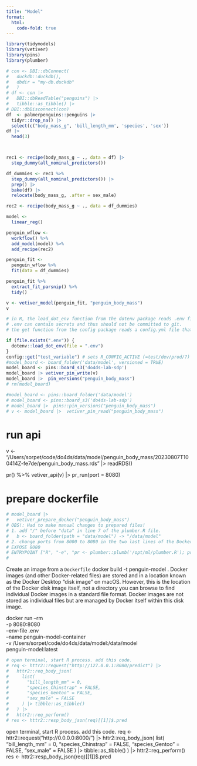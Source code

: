 ```yaml
---
title: "Model"
format:
  html:
    code-fold: true
---
```


```r
library(tidymodels)
library(vetiver)
library(pins)
library(plumber)
```

```r

# con <- DBI::dbConnect(
#   duckdb::duckdb(), 
#   dbdir = "my-db.duckdb"
#   )
# df <- con |> 
#   DBI::dbReadTable("penguins") |> 
#   tibble::as_tibble() |> 
# DBI::dbDisconnect(con)
df  <- palmerpenguins::penguins |> 
  tidyr::drop_na() |> 
  select(c("body_mass_g", 'bill_length_mm', 'species', 'sex'))
df |> 
  head(3)



rec1 <- recipe(body_mass_g ~ ., data = df) |> 
  step_dummy(all_nominal_predictors())

df_dummies <- rec1 %>%
  step_dummy(all_nominal_predictors()) |>
  prep() |>
  bake(df) |> 
  relocate(body_mass_g, .after = sex_male)

```

```r

rec2 <- recipe(body_mass_g ~ ., data = df_dummies)

model <- 
  linear_reg()

penguin_wflow <- 
  workflow() %>% 
  add_model(model) %>% 
  add_recipe(rec2)

penguin_fit <- 
  penguin_wflow %>% 
  fit(data = df_dummies)
```

```r
penguin_fit %>% 
  extract_fit_parsnip() %>% 
  tidy()
```

```r
v <- vetiver_model(penguin_fit, "penguin_body_mass")
v
```

```r
# in R, the load_dot_env function from the dotenv package reads .env file which contains secrets e.g. API keys, database passwords, etc as well as a R_CONFIG_ACTIVE variable etc.
# .env can contain secrets and thus should not be committed to git.
# the get function from the config package reads a config.yml file that contains NON SECRET environment variables that is variables that should differ between e.g. dev, test, and prod environments. 

if (file.exists(".env")) {
  dotenv::load_dot_env(file = ".env")
}
config::get("test_variable") # sets R_CONFIG_ACTIVE (=test/dev/prod/?)
#model_board <- board_folder('data/model', versioned = TRUE)
model_board <- pins::board_s3('do4ds-lab-sdp')
model_board |> vetiver_pin_write(v)
model_board |>  pin_versions("penguin_body_mass")
# rm(model_board)
```

```r
#model_board <- pins::board_folder('data/model')
# model_board <- pins::board_s3('do4ds-lab-sdp')
# model_board |>  pins::pin_versions("penguin_body_mass")
# v <- model_board |>  vetiver_pin_read("penguin_body_mass")
```
# run api

v <- "/Users/sorpet/code/do4ds/data/model/penguin_body_mass/20230807T100414Z-fe7de/penguin_body_mass.rds" |> readRDS()

pr() %>%
  vetiver_api(v) |>
  pr_run(port = 8080)

# prepare dockerfile

```r
# model_board |>
#   vetiver_prepare_docker("penguin_body_mass")
# OBS!: Had to make manual changes to prepared files!
# 1. add "/" before "data" in line 7 of the plumber.R file.
#   b <- board_folder(path = "data/model") -> "/data/model"
# 2. change ports from 8000 to 8080 in the two last lines of the Dockerfile
# EXPOSE 8080
# ENTRYPOINT ["R", "-e", "pr <- plumber::plumb('/opt/ml/plumber.R'); pr$run(host = '0.0.0.0', port = 8080)"]
#
```


Create an image from a `Dockerfile`
docker build -t penguin-model . 
Docker images (and other Docker-related files) are stored and in a location known as the Docker Desktop "disk image" on macOS. However, this is the location of the Docker disk image itself, not a directory you can browse to find individual Docker images in a standard file format. Docker images are not stored as individual files but are managed by Docker itself within this disk image.


docker run --rm \
  -p 8080:8080 \
  --env-file .env \
  --name penguin-model-container \
  -v /Users/sorpet/code/do4ds/data/model:/data/model \
  penguin-model:latest


```r
# open terminal, start R process. add this code.
# req <- httr2::request("http://127.0.0.1:8080/predict") |>
#   httr2::req_body_json(
#     list(
#       "bill_length_mm" = 0,
#       "species_Chinstrap" = FALSE,
#       "species_Gentoo" = FALSE,
#       "sex_male" = FALSE
#     ) |> tibble::as_tibble()
#   ) |>
#   httr2::req_perform()
# res <- httr2::resp_body_json(req)[[1]]$.pred
```

open terminal, start R process. add this code.
req <- httr2::request("http://0.0.0.0:8000/") |>
  httr2::req_body_json(
    list(
      "bill_length_mm" = 0,
      "species_Chinstrap" = FALSE,
      "species_Gentoo" = FALSE,
      "sex_male" = FALSE
    ) |> tibble::as_tibble()
  ) |>
  httr2::req_perform()
res <- httr2::resp_body_json(req)[[1]]$.pred
